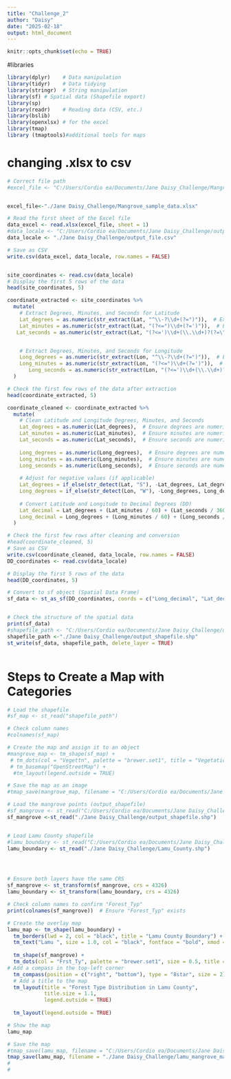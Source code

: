 ```yaml
---
title: "Challenge_2"
author: "Daisy"
date: "2025-02-18"
output: html_document
---
```


```r
knitr::opts_chunk$set(echo = TRUE)
```


#libraries
```r
library(dplyr)    # Data manipulation
library(tidyr)    # Data tidying
library(stringr)  # String manipulation
library(sf) # Spatial data (Shapefile export)
library(sp) 
library(readr)    # Reading data (CSV, etc.)
library(bslib)
library(openxlsx) # for the excel
library(tmap)
library (tmaptools)#additional tools for maps
```

# changing .xlsx to csv 
```r
# Correct file path
#excel_file <- "C:/Users/Cordio ea/Documents/Jane Daisy_Challenge/Mangrove_sample_data.xlsx"


excel_file<-"./Jane Daisy_Challenge/Mangrove_sample_data.xlsx"

# Read the first sheet of the Excel file
data_excel <- read.xlsx(excel_file, sheet = 1)
#data_locale <- "C:/Users/Cordio ea/Documents/Jane Daisy_Challenge/output_file.csv"
data_locale <- "./Jane Daisy_Challenge/output_file.csv"

# Save as CSV
write.csv(data_excel, data_locale, row.names = FALSE)


site_coordinates <- read.csv(data_locale)
# Display the first 5 rows of the data
head(site_coordinates, 5)
```

```r

coordinate_extracted <- site_coordinates %>%
  mutate(
    # Extract Degrees, Minutes, and Seconds for Latitude
    Lat_degrees = as.numeric(str_extract(Lat, "^\\-?\\d+(?=°)")),  # Extract degrees (allow for negative)
    Lat_minutes = as.numeric(str_extract(Lat, "(?<=°)\\d+(?=')")),  # Extract minutes (after degree symbol)
   Lat_seconds = as.numeric(str_extract(Lat, "(?<=')\\d+(\\.\\d+)?(?=\")")),  # Extract seconds with decimal (after minutes)


    # Extract Degrees, Minutes, and Seconds for Longitude
    Long_degrees = as.numeric(str_extract(Lon, "^\\-?\\d+(?=°)")),  # Extract degrees (allow for negative)
    Long_minutes = as.numeric(str_extract(Lon, "(?<=°)\\d+(?=')")),  # Extract minutes (after degree symbol)
       Long_seconds = as.numeric(str_extract(Lon, "(?<=')\\d+(\\.\\d+)?(?=\")"))  # Extract seconds with decimal (after minutes)
  )

# Check the first few rows of the data after extraction
head(coordinate_extracted, 5)

```

```r
coordinate_cleaned <- coordinate_extracted %>%
  mutate(
    # Clean Latitude and Longitude Degrees, Minutes, and Seconds
    Lat_degrees = as.numeric(Lat_degrees),  # Ensure degrees are numeric
    Lat_minutes = as.numeric(Lat_minutes),  # Ensure minutes are numeric
    Lat_seconds = as.numeric(Lat_seconds),  # Ensure seconds are numeric
    
    Long_degrees = as.numeric(Long_degrees),  # Ensure degrees are numeric
    Long_minutes = as.numeric(Long_minutes),  # Ensure minutes are numeric
    Long_seconds = as.numeric(Long_seconds),  # Ensure seconds are numeric
    
    # Adjust for negative values (if applicable)
    Lat_degrees = if_else(str_detect(Lat, "S"), -Lat_degrees, Lat_degrees),  # Handle Southern Hemisphere
    Long_degrees = if_else(str_detect(Lon, "W"), -Long_degrees, Long_degrees),  # Handle Western Hemisphere
    
    # Convert Latitude and Longitude to Decimal Degrees (DD)
    Lat_decimal = Lat_degrees + (Lat_minutes / 60) + (Lat_seconds / 3600),
    Long_decimal = Long_degrees + (Long_minutes / 60) + (Long_seconds / 3600)
  )

# Check the first few rows after cleaning and conversion
#head(coordinate_cleaned, 5)
# Save as CSV
write.csv(coordinate_cleaned, data_locale, row.names = FALSE)
DD_coordinates <- read.csv(data_locale)

# Display the first 5 rows of the data
head(DD_coordinates, 5)
```



```r
# Convert to sf object (Spatial Data Frame)
sf_data <- st_as_sf(DD_coordinates, coords = c("Long_decimal", "Lat_decimal"), crs = 4326)


# Check the structure of the spatial data
print(sf_data)
#shapefile_path <- "C:/Users/Cordio ea/Documents/Jane Daisy_Challenge/output_shapefile.shp"
shapefile_path <-"./Jane Daisy_Challenge/output_shapefile.shp"
st_write(sf_data, shapefile_path, delete_layer = TRUE)



```
# Steps to Create a Map with Categories
```r

# Load the shapefile
#sf_map <- st_read("shapefile_path")

# Check column names
#colnames(sf_map)

# Create the map and assign it to an object
#mangrove_map <- tm_shape(sf_map) + 
 # tm_dots(col = "Vegettn", palette = "brewer.set1", title = "Vegetation Type") + 
 # tm_basemap("OpenStreetMap") + 
  #tm_layout(legend.outside = TRUE)

# Save the map as an image
#tmap_save(mangrove_map, filename = "C:/Users/Cordio ea/Documents/Jane Daisy_Challenge/mangrove_map.png")


```

```r

# Load the mangrove points (output_shapefile)
#sf_mangrove <- st_read("C:/Users/Cordio ea/Documents/Jane Daisy_Challenge/output_shapefile.shp")
sf_mangrove <-st_read("./Jane Daisy_Challenge/output_shapefile.shp")


# Load Lamu County shapefile
#lamu_boundary <- st_read("C:/Users/Cordio ea/Documents/Jane Daisy_Challenge/Lamu_County.shp")
lamu_boundary <- st_read("./Jane Daisy_Challenge/Lamu_County.shp")




# Ensure both layers have the same CRS
sf_mangrove <- st_transform(sf_mangrove, crs = 4326)
lamu_boundary <- st_transform(lamu_boundary, crs = 4326)

# Check column names to confirm "Forest_Typ"
print(colnames(sf_mangrove))  # Ensure "Forest_Typ" exists

# Create the overlay map
lamu_map <- tm_shape(lamu_boundary) + 
  tm_borders(lwd = 2, col = "black", title = "Lamu County Boundary") +  # Lamu County Outline
  tm_text("Lamu ", size = 1.0, col = "black", fontface = "bold", xmod = -0.15, ymod = -0.05) +        # Label the County Name
  
  tm_shape(sf_mangrove) + 
  tm_dots(col = "Frst_Ty", palette = "brewer.set1", size = 0.5, title = "Forest Type") +  # Forest Points
# Add a compass in the top-left corner
  tm_compass(position = c("right", "bottom"), type = "8star", size = 2) +
  # Add a title to the map
  tm_layout(title = "Forest Type Distribution in Lamu County", 
            title.size = 1.1,
            legend.outside = TRUE) 
  
  tm_layout(legend.outside = TRUE)

# Show the map
lamu_map

# Save the map
#tmap_save(lamu_map, filename = "C:/Users/Cordio ea/Documents/Jane Daisy_Challenge/lamu_mangrove_map.png")
tmap_save(lamu_map, filename = "./Jane Daisy_Challenge/lamu_mangrove_map.png")
#
#
```
